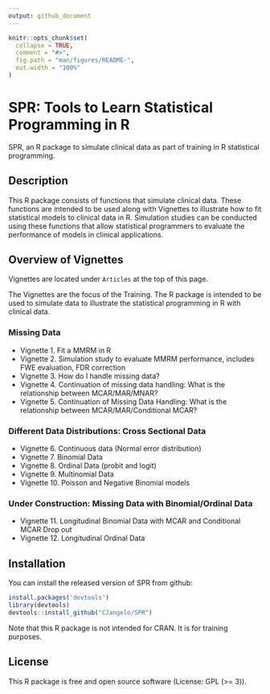 ```yaml
---
output: github_document
---
```


<!-- README.md is generated from README.Rmd. Please edit that file -->

```r
knitr::opts_chunk$set(
  collapse = TRUE,
  comment = "#>",
  fig.path = "man/figures/README-",
  out.width = "100%"
)
```

# SPR: Tools to Learn Statistical Programming in R

<!-- badges: start -->
<!-- badges: end -->

SPR, an R package to simulate clinical data as part of training in R statistical programming.


## Description 
This R package consists of functions that simulate clinical data. These functions are intended to be used along with Vignettes to illustrate how to fit statistical models to clinical data in R. Simulation studies can be conducted using these functions that allow statistical programmers to evaluate the performance of models in clinical applications. 



## Overview of Vignettes 

Vignettes are located under `Articles` at the top of this page. 

The Vignettes are the focus of the Training. The R package is intended to be used to simulate data to illustrate the statistical programming in R with clinical data. 

### Missing Data
* Vignette 1. Fit a MMRM in R
* Vignette 2. Simulation study to evaluate MMRM performance, includes FWE evaluation, FDR correction
* Vignette 3. How do I handle missing data?
* Vignette 4. Continuation of missing data handling: What is the relationship between MCAR/MAR/MNAR?
* Vignette 5. Continuation of Missing Data Handling: What is the relationship between MCAR/MAR/Conditional MCAR?

### Different Data Distributions: Cross Sectional Data

* Vignette 6. Continuous data (Normal error distribution)
* Vignette 7. Binomial Data
* Vignette 8. Ordinal Data (probit and logit)
* Vignette 9. Multinomial Data
* Vignette 10. Poisson and Negative Binomial models

### Under Construction:  Missing Data with Binomial/Ordinal Data
* Vignette 11. Longitudinal Binomial Data with MCAR and Conditional MCAR Drop out
* Vignette 12. Longitudinal Ordinal Data



## Installation
You can install the released version of SPR from github:

``` r
install.packages('devtools')
library(devtools)
devtools::install_github("CJangelo/SPR")

```
Note that this R package is not intended for CRAN. It is for training purposes. 



## License

This R package is free and open source software (License: GPL (>= 3)).
